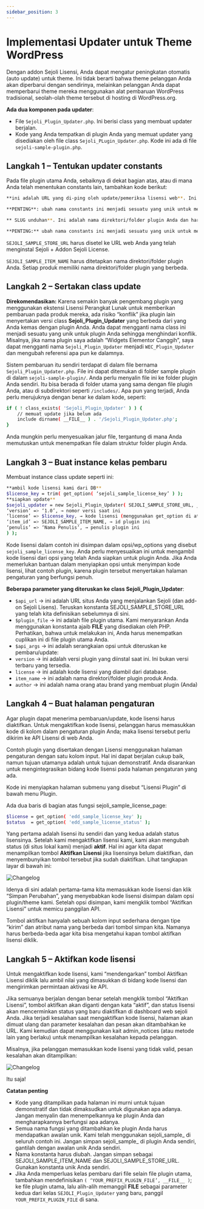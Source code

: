```yaml
---
sidebar_position: 3
---
```


# Implementasi Updater untuk Theme WordPress

Dengan addon Sejoli Lisensi, Anda dapat mengatur peningkatan otomatis (auto update) untuk theme. Ini tidak berarti bahwa theme pelanggan Anda akan diperbarui dengan sendirinya, melainkan pelanggan Anda dapat memperbarui theme mereka menggunakan alat pembaruan WordPress tradisional, seolah-olah theme tersebut di hosting di WordPress.org.

**Ada dua komponen pada updater**:
- File `Sejoli_Plugin_Updater.php`. Ini berisi class yang membuat updater berjalan.
- Kode yang Anda tempatkan di plugin Anda yang memuat updater yang disediakan oleh file class `Sejoli_PLugin_Updater.php`. Kode ini ada di file `sejoli-sample-plugin.php`.

## Langkah 1 – Tentukan updater constants

Pada file plugin utama Anda, sebaiknya di dekat bagian atas, atau di mana Anda telah menentukan constants lain, tambahkan kode berikut:

```bash
**ini adalah URL yang di-ping oleh update/pemeriksa lisensi web**. Ini harus menjadi URL situs dengan addon Sejoli License terpasang mendefinisikan ( 'SEJOLI_SAMPLE_STORE_URL', 'https://situsanda.com' );

**PENTING**: ubah nama constants ini menjadi sesuatu yang unik untuk mencegah konflik dengan plugin lain yang menggunakan sistem ini

** SLUG unduhan**. Ini adalah nama direktori/folder plugin Anda dan harus cocok dengan SLUG unduhan yang terlihat di daftar Unduhan Anda (lihat contoh di bawah) mendefinisikan ('SEJOLI_SAMPLE_ITEM_SLUG', 'element-widgets' );

**PENTING:** ubah nama constants ini menjadi sesuatu yang unik untuk mencegah konflik dengan plugin lain yang menggunakan sistem ini
```

`SEJOLI_SAMPLE_STORE_URL` harus disetel ke URL web Anda yang telah menginstal Sejoli + Addon Sejoli License.

`SEJOLI_SAMPLE_ITEM_NAME` harus ditetapkan nama direktori/folder plugin Anda. Setiap produk memiliki nama direktori/folder plugin yang berbeda.


## Langkah 2 – Sertakan class update

**Direkomendasikan:** Karena semakin banyak pengembang plugin yang menggunakan ekstensi Lisensi Perangkat Lunak untuk memberikan pembaruan pada produk mereka, ada risiko “konflik” jika plugin lain menyertakan versi class **Sejoli_Plugin_Updater** yang berbeda dari yang Anda kemas dengan plugin Anda. 
Anda dapat mengganti nama class ini menjadi sesuatu yang unik untuk plugin Anda sehingga menghindari konflik. Misalnya, jika nama plugin saya adalah “Widgets Elementor Canggih”, saya dapat mengganti nama `Sejoli_Plugin_Updater` menjadi `WEC_Plugin_Updater` dan mengubah referensi apa pun ke dalamnya.

Sistem pembaruan itu sendiri terdapat di dalam file bernama `Sejoli_Plugin_Updater.php`. File ini dapat ditemukan di folder sample plugin di dalam `sejoli-sample-plugin/`. Anda perlu menyalin file ini ke folder plugin Anda sendiri. Itu bisa berada di folder utama yang sama dengan file plugin Anda, atau di subdirektori seperti `/includes/`. Apa pun yang terjadi, Anda perlu merujuknya dengan benar ke dalam kode, seperti:

```bash
if ( ! class_exists( 'Sejoli_Plugin_Updater' ) ) {
	// memuat update jika belum ada
	include dirname( __FILE__ ) . '/Sejoli_Plugin_Updater.php';
}
```

Anda mungkin perlu menyesuaikan jalur file, tergantung di mana Anda memutuskan untuk menempatkan file dalam struktur folder plugin Anda.

## Langkah 3 – Buat instance kelas pembaru

Membuat instance class update seperti ini:

```bash
**ambil kode lisensi kami dari DB**
$license_key = trim( get_option( ‘sejoli_sample_license_key’ ) );
**siapkan update**
$sejoli_updater = new Sejoli_Plugin_Updater( SEJOLI_SAMPLE_STORE_URL, __FILE__, array(
‘version’ => ‘1.0’, → nomor versi saat ini
‘license’ => $license_key, → kode lisensi (menggunakan get_option di atas untuk mengambil dari DB)
‘item_id’ => SEJOLI_SAMPLE_ITEM_NAME, → id plugin ini
‘penulis’ => ‘Nama Penulis’, → penulis plugin ini
) );
```

Kode lisensi dalam contoh ini disimpan dalam opsi/wp_options yang disebut `sejoli_sample_license_key`. Anda perlu menyesuaikan ini untuk mengambil kode lisensi dari opsi yang telah Anda siapkan untuk plugin Anda. Jika Anda memerlukan bantuan dalam menyiapkan opsi untuk menyimpan kode lisensi, lihat contoh plugin, karena plugin tersebut menyertakan halaman pengaturan yang berfungsi penuh.

**Beberapa parameter yang diteruskan ke class Sejoli_Plugin_Updater**:
- `$api_url` → ini adalah URL situs Anda yang menjalankan Sejoli (dan add-on Sejoli Lisens). Teruskan konstanta SEJOLI_SAMPLE_STORE_URL yang telah kita definisikan sebelumnya di sini.
- `$plugin_file` → ini adalah file plugin utama. Kami menyarankan Anda menggunakan konstanta ajaib __FILE__ yang disediakan oleh PHP. Perhatikan, bahwa untuk melakukan ini, Anda harus menempatkan cuplikan ini di file plugin utama Anda.
- `$api_args` → ini adalah serangkaian opsi untuk diteruskan ke pembaru/update:
- `version` → ini adalah versi plugin yang diinstal saat ini. Ini bukan versi terbaru yang tersedia.
- `license` → ini adalah kode lisensi yang diambil dari database.
- `item_name` → ini adalah nama direktori/folder plugin produk Anda.
- `author` → ini adalah nama orang atau brand yang membuat plugin (Anda)

## Langkah 4 – Buat halaman pengaturan

Agar plugin dapat menerima pembaruan/update, kode lisensi harus diaktifkan. Untuk mengaktifkan kode lisensi, pelanggan harus memasukkan kode di kolom dalam pengaturan plugin Anda; maka lisensi tersebut perlu dikirim ke API Lisensi di web Anda.

Contoh plugin yang disertakan dengan Lisensi menggunakan halaman pengaturan dengan satu kolom input. Hal ini dapat berjalan cukup baik, namun tujuan utamanya adalah untuk tujuan demonstratif. Anda disarankan untuk mengintegrasikan bidang kode lisensi pada halaman pengaturan yang ada.

Kode ini menyiapkan halaman submenu yang disebut “Lisensi Plugin” di bawah menu Plugin.

Ada dua baris di bagian atas fungsi sejoli_sample_license_page:

```bash
$license = get_option( 'edd_sample_license_key' );
$status  = get_option( 'edd_sample_license_status' );
```

Yang pertama adalah lisensi itu sendiri dan yang kedua adalah status lisensinya. Setelah kami mengaktifkan lisensi kami, kami akan mengubah status (di situs lokal kami) menjadi **aktif**. Hal ini agar kita dapat menampilkan tombol **Aktifkan Lisensi** jika lisensinya belum diaktifkan, dan menyembunyikan tombol tersebut jika sudah diaktifkan. Lihat tangkapan layar di bawah ini:

![Changelog](./img/Xnapper-2024-10-18-14.29.00.png)

Idenya di sini adalah pertama-tama kita memasukkan kode lisensi dan klik “Simpan Perubahan”, yang menyebabkan kode lisensi disimpan dalam opsi plugin/theme kami. Setelah opsi disimpan, kami mengklik tombol “Aktifkan Lisensi” untuk memicu panggilan API.

Tombol aktifkan hanyalah sebuah kolom input sederhana dengan tipe “kirim” dan atribut nama yang berbeda dari tombol simpan kita. Namanya harus berbeda-beda agar kita bisa mengetahui kapan tombol aktifkan lisensi diklik.


## Langkah 5 – Aktifkan kode lisensi

Untuk mengaktifkan kode lisensi, kami “mendengarkan” tombol Aktifkan Lisensi diklik lalu ambil nilai yang dimasukkan di bidang kode lisensi dan mengirimkan permintaan aktivasi ke API.

Jika semuanya berjalan dengan benar setelah mengklik tombol “Aktifkan Lisensi”, tombol aktifkan akan diganti dengan kata “aktif”, dan status lisensi akan mencerminkan status yang baru diaktifkan di dashboard web sejoli Anda. Jika terjadi kesalahan saat mengaktifkan kode lisensi, halaman akan dimuat ulang dan parameter kesalahan dan pesan akan ditambahkan ke URL. Kami kemudian dapat menggunakan kait admin_notices (atau metode lain yang berlaku) untuk menampilkan kesalahan kepada pelanggan.

Misalnya, jika pelanggan memasukkan kode lisensi yang tidak valid, pesan kesalahan akan ditampilkan:

![Changelog](./img/Xnapper-2024-10-18-14.29.00.png)

Itu saja!

**Catatan penting**
- Kode yang ditampilkan pada halaman ini murni untuk tujuan demonstratif dan tidak dimaksudkan untuk digunakan apa adanya. Jangan menyalin dan menempelkannya ke plugin Anda dan mengharapkannya berfungsi apa adanya.
- Semua nama fungsi yang ditambahkan ke plugin Anda harus mendapatkan awalan unik. Kami telah menggunakan sejoli_sample_ di seluruh contoh ini. Jangan simpan sejoli_sample_ di plugin Anda sendiri, gantilah dengan awalan unik Anda sendiri.
- Nama konstanta harus diubah. Jangan simpan sebagai SEJOLI_SAMPLE_ITEM_NAME dan SEJOLI_SAMPLE_STORE_URL. Gunakan konstanta unik Anda sendiri.
- Jika Anda memperluas kelas pembaru dari file selain file plugin utama, tambahkan mendefinisikan `( ‘YOUR_PREFIX_PLUGIN_FILE’, __FILE__ )`; ke file plugin utama, lalu alih-alih memanggil **__FILE__** sebagai parameter kedua dari kelas `SEJOLI_Plugin_Updater` yang baru, panggil `YOUR_PREFIX_PLUGIN_FILE` di sana.
